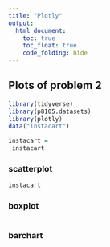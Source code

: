 ```yaml
---
title: "Plotly"
output: 
  html_document:
    toc: true
    toc_float: true
    code_folding: hide
---
```


## Plots of problem 2

```r
library(tidyverse)
library(p8105.datasets)
library(plotly)
data("instacart")
```


```r
instacart = 
 instacart  
```

### scatterplot
```r
instacart 
```

### boxplot
```r

```

### barchart
```r

```

